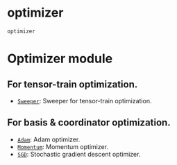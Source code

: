 # optimizer { #pompon.optimizer }

`optimizer`

Optimizer module
================

## For tensor-train optimization.
- [`Sweeper`](optimizer.sweeper.Sweeper.qmd): Sweeper for tensor-train optimization.

## For basis & coordinator optimization.
- [`Adam`](optimizer.adam.Adam.qmd): Adam optimizer.
- [`Momentum`](optimizer.momentum.Momentum.qmd): Momentum optimizer.
- [`SGD`](optimizer.sgd.SGD.qmd): Stochastic gradient descent optimizer.